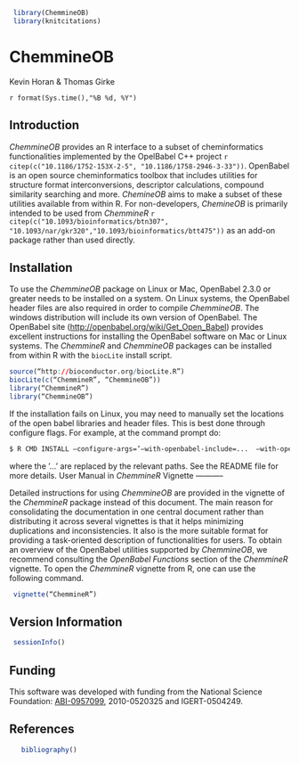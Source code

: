 ```r
 library(ChemmineOB) 
 library(knitcitations)
```

ChemmineOB
==========

Kevin Horan & Thomas Girke

`r format(Sys.time(),"%B %d, %Y")`

Introduction
-----------

*ChemmineOB* provides an R interface to a subset of
cheminformatics functionalities implemented by the OpelBabel C++ project
`r citep(c("10.1186/1752-153X-2-5", "10.1186/1758-2946-3-33"))`. OpenBabel is an open source
cheminformatics toolbox that includes utilities for structure format
interconversions, descriptor calculations, compound similarity searching
and more. *ChemineOB* aims to make a subset of these
utilities available from within R. For non-developers,
*ChemineOB* is primarily intended to be used from
*ChemmineR* `r citep(c("10.1093/bioinformatics/btn307", "10.1093/nar/gkr320","10.1093/bioinformatics/btt475"))`
as an add-on package rather than used directly.

Installation
-----------

To use the *ChemmineOB* package on Linux or Mac, OpenBabel
2.3.0 or greater needs to be installed on a system. On Linux systems,
the OpenBabel header files are also required in order to compile *ChemmineOB*. The windows distribution
will include its own version of OpenBabel. The OpenBabel site
(<http://openbabel.org/wiki/Get_Open_Babel>) provides excellent
instructions for installing the OpenBabel software on Mac or Linux
systems. The *ChemmineR* and *ChemmineOB*
packages can be installed from within R with the
`biocLite` install script.

```r
source(“http://bioconductor.org/biocLite.R”) 
biocLite(c(“ChemmineR”, “ChemmineOB”)) 
library(“ChemmineR”) 
library(“ChemmineOB”) 
```


If the installation fails on Linux, you may need to manually set the
locations of the open babel libraries and header files. This is best
done through configure flags. For example, at the command prompt do:

```Bash
$ R CMD INSTALL –configure-args=’–with-openbabel-include=...  –with-openbabel-lib=...’ <ChemmineOB package file>
```

where the ’…’ are replaced by the relevant paths. See the README file
for more details.
User Manual in *ChemmineR* Vignette
-----------

Detailed instructions for using *ChemmineOB* are provided
in the vignette of the *ChemmineR* package instead of this
document. The main reason for consolidating the documentation in one
central document rather than distributing it across several vignettes is
that it helps minimizing duplications and inconsistencies. It also is
the more suitable format for providing a task-oriented description of
functionalities for users. To obtain an overview of the OpenBabel
utilities supported by *ChemmineOB*, we recommend
consulting the *OpenBabel Functions* section of the
*ChemmineR* vignette. To open the *ChemmineR*
vignette from R, one can use the following command.

```r
 vignette(“ChemmineR”) 
```

Version Information
-----------

```r
 sessionInfo()
```

Funding
-----------

This software was developed with funding from the National Science
Foundation:
[ABI-0957099](http://www.nsf.gov/awardsearch/showAward.do?AwardNumber=0957099),
2010-0520325 and IGERT-0504249.

References
-----------
```r
   bibliography()
```
